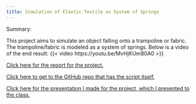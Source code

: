 ```yaml
---
title: Simulation of Elastic Textile as System of Springs
---
```


Summary:

This project aims to simulate an object falling onto a trampoline or fabric. The trampoline/fabric is modeled as a system of springs. Below is a video of the end result:
{{< video https://youtu.be/MvHjKUm80A0 >}}

[Click here for the report for the project.](Serizawa Proj1 Write-Up.pdf)

[Click here to get to the GitHub repo that has the script itself.](https://github.com/serizawalynn/SpecialTopicsFirstProject/blob/main/betterproj1.m)

[Click here for the presentation I made for the project, which I presented to the class.](modsimproj1.pptx)